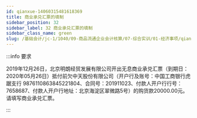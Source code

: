 ```yaml
---
id: qianxue-14060315481618369
title: 商业承兑汇票的填制
sidebar_position: 32
sidebar_label: 32 商业承兑汇票的填制
sidebar_class_name: green
slug: /基础会计/jc-1/1040/09-商品流通企业会计核算/07-综合实训/01-经济事项/qianxue-14051614365231201/qianxue-14060315481618369/商业承兑汇票的填制
---
```


:::info 要求

2019年12月26日，北京明朗经贸发展有限公司开出无息商业承兑汇票（到期日：2020年05月26日）抵付前欠中天股份有限公司（开户行及账号：中国工商银行虎踞支行 9876110863845221804、合同号：201911023、付款人开户行行号：7658687、付款人开户行地址：北京海淀区翠微路5号）的购货款20000.00元。请填写商业承兑汇票。

:::
